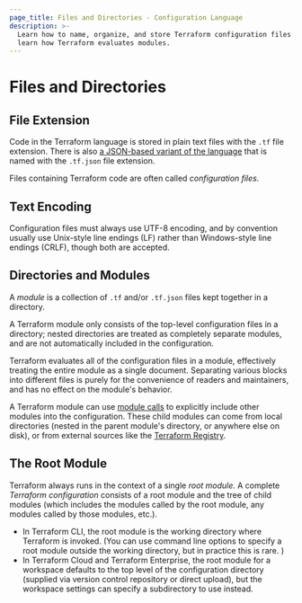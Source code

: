 ```yaml
---
page_title: Files and Directories - Configuration Language
description: >-
  Learn how to name, organize, and store Terraform configuration files. Also
  learn how Terraform evaluates modules.
---
```


# Files and Directories

## File Extension

Code in the Terraform language is stored in plain text files with the `.tf` file
extension. There is also
[a JSON-based variant of the language](/language/syntax/json) that is named with
the `.tf.json` file extension.

Files containing Terraform code are often called _configuration files._

## Text Encoding

Configuration files must always use UTF-8 encoding, and by convention
usually use Unix-style line endings (LF) rather than Windows-style
line endings (CRLF), though both are accepted.

## Directories and Modules

A _module_ is a collection of `.tf` and/or `.tf.json` files kept together in a
directory.

A Terraform module only consists of the top-level configuration files in a
directory; nested directories are treated as completely separate modules, and
are not automatically included in the configuration.

Terraform evaluates all of the configuration files in a module, effectively
treating the entire module as a single document. Separating various blocks into
different files is purely for the convenience of readers and maintainers, and
has no effect on the module's behavior.

A Terraform module can use [module calls](/language/modules) to
explicitly include other modules into the configuration. These child modules can
come from local directories (nested in the parent module's directory, or
anywhere else on disk), or from external sources like the
[Terraform Registry](https://registry.terraform.io).

## The Root Module

Terraform always runs in the context of a single _root module._ A complete
_Terraform configuration_ consists of a root module and the tree of child
modules (which includes the modules called by the root module, any modules
called by those modules, etc.).

- In Terraform CLI, the root module is the working directory where Terraform is
  invoked. (You can use command line options to specify a root module outside
  the working directory, but in practice this is rare. )
- In Terraform Cloud and Terraform Enterprise, the root module for a workspace
  defaults to the top level of the configuration directory (supplied via version
  control repository or direct upload), but the workspace settings can specify a
  subdirectory to use instead.
